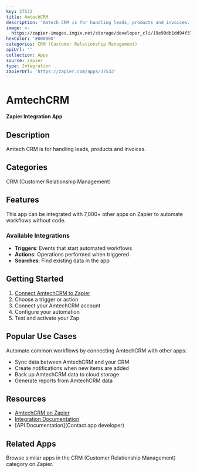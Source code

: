 ```yaml
---
key: 37532
title: AmtechCRM
description: 'Amtech CRM is for handling leads, products and invoices.'
image: >-
  https://zapier-images.imgix.net/storage/developer_cli/19e99db1dd94f3713f0fa7c5f0ff0b12.png?auto=format%2Ccompress&ixlib=python-3.0.0&q=50
hexColor: '#000000'
categories: CRM (Customer Relationship Management)
apiUrl: ''
collection: Apps
source: zapier
type: Integration
zapierUrl: 'https://zapier.com/apps/37532'
---
```

# AmtechCRM

**Zapier Integration App**

## Description

Amtech CRM is for handling leads, products and invoices.

## Categories

CRM (Customer Relationship Management)

## Features

This app can be integrated with 7,000+ other apps on Zapier to automate workflows without code.

### Available Integrations

- **Triggers**: Events that start automated workflows
- **Actions**: Operations performed when triggered
- **Searches**: Find existing data in the app

## Getting Started

1. [Connect AmtechCRM to Zapier](https://zapier.com/apps/37532)
2. Choose a trigger or action
3. Connect your AmtechCRM account
4. Configure your automation
5. Test and activate your Zap

## Popular Use Cases

Automate common workflows by connecting AmtechCRM with other apps:

- Sync data between AmtechCRM and your CRM
- Create notifications when new items are added
- Back up AmtechCRM data to cloud storage
- Generate reports from AmtechCRM data

## Resources

- [AmtechCRM on Zapier](https://zapier.com/apps/37532)
- [Integration Documentation](https://zapier.com/apps/37532/integrations)
- [API Documentation](Contact app developer)

## Related Apps

Browse similar apps in the CRM (Customer Relationship Management) category on Zapier.
